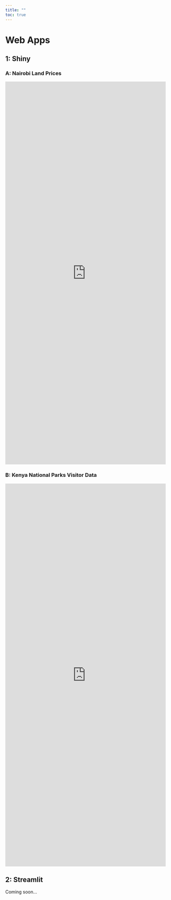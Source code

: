 ```yaml
---
title: ""
toc: true
---
```


# Web Apps

## 1: Shiny

### A: Nairobi Land Prices

<iframe height="1200" width="100%" frameborder="yes" src="https://wokech.shinyapps.io/hass_land_price_app/">

</iframe>

### B: Kenya National Parks Visitor Data

<iframe height="1200" width="100%" frameborder="yes" src="https://wokech.shinyapps.io/natl_parks_kenya_app/">

</iframe>

## 2: Streamlit

Coming soon...
